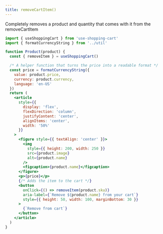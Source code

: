 ```yaml
---
title: removeCartItem()
---
```


Completely removes a product and quantity that comes with it from the removeCartItem


<CartDisplayWrapper>
  <RemoveCartItem
    product={{
      name: 'Bananas',
      sku: 'sku_GBJ2Ep8246qeeT',
      price: 400,
      image:
        'https://images.unsplash.com/photo-1574226516831-e1dff420e562?ixlib=rb-1.2.1&ixid=eyJhcHBfaWQiOjEyMDd9&auto=format&fit=crop&w=1050&q=80',
      currency: 'USD'
    }}
  />
</CartDisplayWrapper>

```jsx
import { useShoppingCart } from 'use-shopping-cart'
import { formatCurrencyString } from '../util'

function Product(product) {
  const { removeItem } = useShoppingCart()

  /* A helper function that turns the price into a readable format */
  const price = formatCurrencyString({
    value: product.price,
    currency: product.currency,
    language: 'en-US'
  })
  return (
    <article
      style={{
        display: 'flex',
        flexDirection: 'column',
        justifyContent: 'center',
        alignItems: 'center',
        width: '50%'
      }}
    >
      <figure style={{ textAlign: 'center' }}>
        <img
          style={{ height: 200, width: 250 }}
          src={product.image}
          alt={product.name}
        />
        <figcaption>{product.name}</figcaption>
      </figure>
      <p>{price}</p>
      {/* Adds the item to the cart */}
      <button
        onClick={() => removeItem(product.sku)}
        aria-label={`Remove ${product.name} from your cart`}
        style={{ height: 50, width: 100, marginBottom: 30 }}
      >
        {`Remove from cart`}
      </button>
    </article>
  )
}
```
